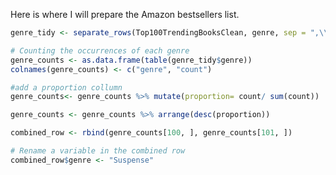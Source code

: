 Here is where I will prepare the Amazon bestsellers list.
```r
genre_tidy <- separate_rows(Top100TrendingBooksClean, genre, sep = ",\\s*")

# Counting the occurrences of each genre
genre_counts <- as.data.frame(table(genre_tidy$genre))
colnames(genre_counts) <- c("genre", "count")
```
```r
#add a proportion collumn
genre_counts<- genre_counts %>% mutate(proportion= count/ sum(count))
```
```r
genre_counts <- genre_counts %>% arrange(desc(proportion))
```
```r
combined_row <- rbind(genre_counts[100, ], genre_counts[101, ])

# Rename a variable in the combined row
combined_row$genre <- "Suspense"
```
```r

```


